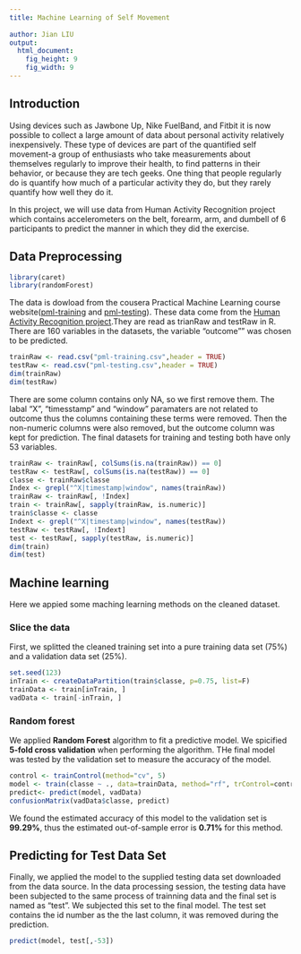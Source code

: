 ```yaml
---
title: Machine Learning of Self Movement 
  
author: Jian LIU
output:
  html_document:
    fig_height: 9
    fig_width: 9
---
```


## Introduction  
Using devices such as Jawbone Up, Nike FuelBand, and Fitbit it is now possible to collect a large amount of data about personal activity relatively inexpensively. These type of devices are part of the quantified self movement-a group of enthusiasts who take measurements about themselves regularly to improve their health, to find patterns in their behavior, or because they are tech geeks. One thing that people regularly do is quantify how much of a particular activity they do, but they rarely quantify how well they do it.  

In this project, we will use data from Human Activity Recognition project which contains accelerometers on the belt, forearm, arm, and dumbell of 6 participants to predict the manner in which they did the exercise.  

## Data Preprocessing  
```r
library(caret)
library(randomForest)
```

The data is dowload from the cousera Practical Machine Learning course website([pml-training](https://d396qusza40orc.cloudfront.net/predmachlearn/pml-training.csv) and [pml-testing](https://d396qusza40orc.cloudfront.net/predmachlearn/pml-testing.csv)). These data come from the [Human Activity Recognition project](http://groupware.les.inf.puc-rio.br/har).They are read as trianRaw and testRaw in R. There are 160 variables in the datasets, the variable "outcome"" was chosen to be predicted.

```r
trainRaw <- read.csv("pml-training.csv",header = TRUE)
testRaw <- read.csv("pml-testing.csv",header = TRUE)
dim(trainRaw)
dim(testRaw)
```

There are some column contains only NA, so we first remove them. The labal "X", "timesstamp" and "window" paramaters are not related to outcome thus the columns containing these terms were removed. Then the non-numeric columns were also removed, but the outcome column was kept for prediction. The final datasets for training and testing both have only 53 variables.

```r
trainRaw <- trainRaw[, colSums(is.na(trainRaw)) == 0] 
testRaw <- testRaw[, colSums(is.na(testRaw)) == 0] 
classe <- trainRaw$classe
Index <- grepl("^X|timestamp|window", names(trainRaw))
trainRaw <- trainRaw[, !Index]
train <- trainRaw[, sapply(trainRaw, is.numeric)]
train$classe <- classe
Indext <- grepl("^X|timestamp|window", names(testRaw))
testRaw <- testRaw[, !Indext]
test <- testRaw[, sapply(testRaw, is.numeric)]
dim(train)
dim(test)
```  

## Machine learning

Here we appied some maching learning methods on the cleaned dataset.

### Slice the data

First, we splitted the cleaned training set into a pure training data set (75%) and a validation data set (25%). 

```r
set.seed(123) 
inTrain <- createDataPartition(train$classe, p=0.75, list=F)
trainData <- train[inTrain, ]
vadData <- train[-inTrain, ]
```

### Random forest

We applied **Random Forest** algorithm to fit a predictive model. We spicified  **5-fold cross validation** when performing the algorithm. THe final model was tested by the validation set to measure the accuracy of the model.

```r
control <- trainControl(method="cv", 5)
model <- train(classe ~ ., data=trainData, method="rf", trControl=control, ntree=250)
predict<- predict(model, vadData)
confusionMatrix(vadData$classe, predict)
```

We found the estimated accuracy of this model to the validation set is **99.29%**, thus the estimated out-of-sample error is **0.71%** for this method.

## Predicting for Test Data Set

Finally, we applied the model to the supplied testing data set downloaded from the data source. In the data processing session, the testing data have been subjected to  the same process of trainning data and the final set is named as "test". We subjected this set to the final model. The test set contains the id number as the the last column, it was removed during the prediction. 

```r
predict(model, test[,-53])
```  

